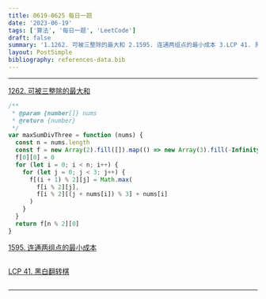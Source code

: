 ```yaml
---
title: 0619-0625 每日一题
date: '2023-06-19'
tags: ['算法', '每日一题', 'LeetCode']
draft: false
summary: '1.1262. 可被三整除的最大和 2.1595. 连通两组点的最小成本 3.LCP 41. 黑白翻转棋'
layout: PostSimple
bibliography: references-data.bib
---
```


---

[1262. 可被三整除的最大和](https://leetcode.cn/problems/greatest-sum-divisible-by-three/)

```js
/**
 * @param {number[]} nums
 * @return {number}
 */
var maxSumDivThree = function (nums) {
  const n = nums.length
  const f = new Array(2).fill([]).map(() => new Array(3).fill(-Infinity))
  f[0][0] = 0
  for (let i = 0; i < n; i++) {
    for (let j = 0; j < 3; j++) {
      f[(i + 1) % 2][j] = Math.max(
        f[i % 2][j],
        f[i % 2][(j + nums[i]) % 3] + nums[i]
      )
    }
  }
  return f[n % 2][0]
}
```

[1595. 连通两组点的最小成本](https://leetcode.cn/problems/minimum-cost-to-connect-two-groups-of-points/)

```js

```

[LCP 41. 黑白翻转棋](https://leetcode.cn/problems/fHi6rV/)

```js

```

---
